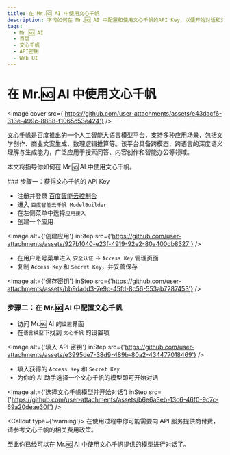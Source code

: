 ```yaml
---
title: 在 Mr.🆖 AI 中使用文心千帆
description: 学习如何在 Mr.🆖 AI 中配置和使用文心千帆的API Key，以便开始对话和交互。
tags:
  - Mr.🆖 AI
  - 百度
  - 文心千帆
  - API密钥
  - Web UI
---
```


# 在 Mr.🆖 AI 中使用文心千帆

<Image
  cover
  src={'https://github.com/user-attachments/assets/e43dacf6-313e-499c-8888-f1065c53e424'}
/>

[文心千帆](https://qianfan.cloud.baidu.com/)是百度推出的一个人工智能大语言模型平台，支持多种应用场景，包括文学创作、商业文案生成、数理逻辑推算等。该平台具备跨模态、跨语言的深度语义理解与生成能力，广泛应用于搜索问答、内容创作和智能办公等领域。

本文将指导你如何在 Mr.🆖 AI 中使用文心千帆。

<Steps>
### 步骤一：获得文心千帆的 API Key

- 注册并登录 [百度智能云控制台](https://console.bce.baidu.com/)
- 进入 `百度智能云千帆 ModelBuilder`
- 在左侧菜单中选择`应用接入`
- 创建一个应用

<Image
  alt={'创建应用'}
  inStep
  src={'https://github.com/user-attachments/assets/927b1040-e23f-4919-92e2-80a400db8327'}
/>

- 在用户账号菜单进入 `安全认证` -> `Access Key` 管理页面
- 复制 `Access Key` 和 `Secret Key`，并妥善保存

<Image
  alt={'保存密钥'}
  inStep
  src={'https://github.com/user-attachments/assets/bb9dadd3-7e9c-45fd-8c56-553ab7287453'}
/>

### 步骤二：在 Mr.🆖 AI 中配置文心千帆

- 访问 Mr.🆖 AI 的`设置`界面
- 在`语言模型`下找到 `文心千帆` 的设置项

<Image
  alt={'填入 API 密钥'}
  inStep
  src={'https://github.com/user-attachments/assets/e3995de7-38d9-489b-80a2-434477018469'}
/>

- 填入获得的 `Access Key` 和 `Secret Key`
- 为你的 AI 助手选择一个文心千帆的模型即可开始对话

<Image
  alt={'选择文心千帆模型并开始对话'}
  inStep
  src={'https://github.com/user-attachments/assets/b6e6a3eb-13c6-46f0-9c7c-69a20deae30f'}
/>

<Callout type={'warning'}>
  在使用过程中你可能需要向 API 服务提供商付费，请参考文心千帆的相关费用政策。
</Callout>

</Steps>

至此你已经可以在 Mr.🆖 AI 中使用文心千帆提供的模型进行对话了。
